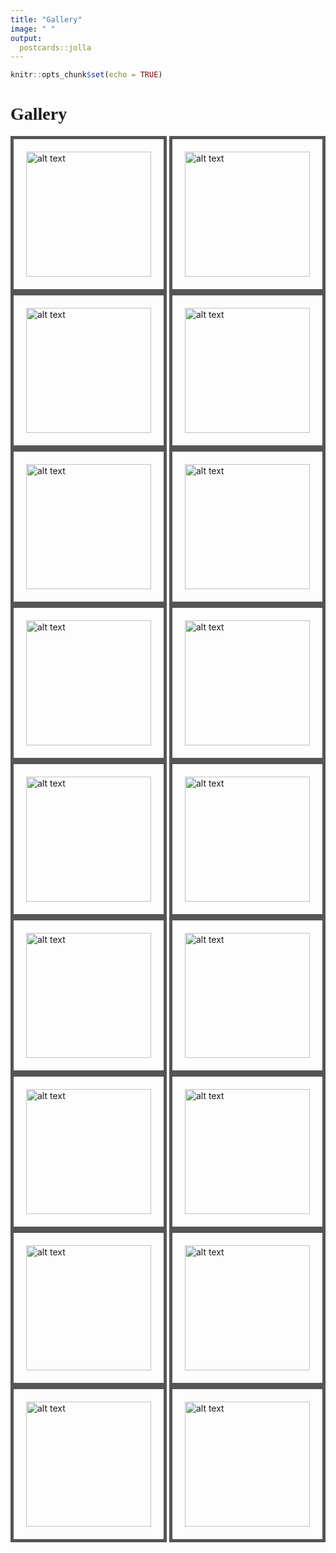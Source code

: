 ```yaml
---
title: "Gallery"
image: " "
output:
  postcards::jolla
---
```


```r
knitr::opts_chunk$set(echo = TRUE)

```

#                                

#  Gallery {style="font-family: 'Pacifico', cursive;   font: 'Pacifico';"}

[![alt text](images/gallery/1.jpg){style="padding:20px;border: 5px solid #555;" width="200"}](https://www.instagram.com/p/CMJQCAggtul/) [![alt text](images/gallery/8.jpg){style="padding:20px;border: 5px solid #555;" width="200"}](https://www.instagram.com/p/CAqEvNagKSs/) ![alt text](images/gallery/11.jpg){style="padding:20px;border: 5px solid #555;" width="200"} [![alt text](images/gallery/12.jpg){style="padding:20px;border: 5px solid #555;" width="200"}](https://www.instagram.com/p/CBdZP5FAowm/) [![alt text](images/gallery/14.jpg){style="padding:20px;border: 5px solid #555;" width="200"}](https://www.instagram.com/p/CCNqcr9Jfh5/) [![alt text](images/gallery/16.jpg){style="padding:20px;border: 5px solid #555;" width="200"}](https://www.instagram.com/p/CCREdJ7pAVk/) [![alt text](images/gallery/18.jpg){style="padding:20px;border: 5px solid #555;" width="200"}](https://www.instagram.com/p/CCJJI2AJT0y/) [![alt text](images/gallery/20.jpg){style="padding:20px;border: 5px solid #555;" width="200"}](https://www.instagram.com/p/CClqWEDpa6v/) [![alt text](images/gallery/22.jpg){style="padding:20px;border: 5px solid #555;" width="200"}](https://www.instagram.com/p/CCyj0ZeJw2u/) [![alt text](images/gallery/23.jpg){style="padding:20px;border: 5px solid #555;" width="200"}](https://www.instagram.com/p/CCv6oS-ph1-/) [![alt text](images/gallery/24.jpg){style="padding:20px;border: 5px solid #555;" width="200"}](https://www.instagram.com/p/CC3oDvdJwsX/) [![alt text](images/gallery/25.jpg){style="padding:20px;border: 5px solid #555;" width="200"}](https://www.instagram.com/p/CC_ciAeJ_UE/) [![alt text](images/gallery/26.jpg){style="padding:20px;border: 5px solid #555;" width="200"}](https://www.instagram.com/p/CDB7wpeJeVu/) [![alt text](images/gallery/27.jpg){style="padding:20px;border: 5px solid #555;" width="200"}](https://www.instagram.com/p/CC1Eh2lpaMV/) [![alt text](images/gallery/28.jpg){style="padding:20px;border: 5px solid #555;" width="200"}](https://www.instagram.com/p/CDHFWMJpVE-/) [![alt text](images/gallery/29.jpg){style="padding:20px;border: 5px solid #555;" width="200"}](https://www.instagram.com/p/CDO0ggbpGxP/) [![alt text](images/gallery/30.jpg){style="padding:20px;border: 5px solid #555;" width="200"}](https://www.instagram.com/p/CDoipB2JUO_/) [![alt text](images/gallery/31.jpg){style="padding:20px;border: 5px solid #555;" width="200"}](https://www.instagram.com/p/CD3_YdjpIT1/)
